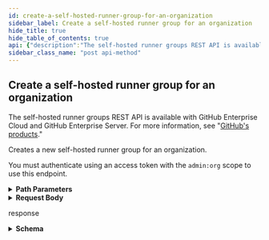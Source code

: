 ```yaml
---
id: create-a-self-hosted-runner-group-for-an-organization
sidebar_label: Create a self-hosted runner group for an organization
hide_title: true
hide_table_of_contents: true
api: {"description":"The self-hosted runner groups REST API is available with GitHub Enterprise Cloud and GitHub Enterprise Server. For more information, see \"[GitHub's products](https://docs.github.com/github/getting-started-with-github/githubs-products).\"\n\nCreates a new self-hosted runner group for an organization.\n\nYou must authenticate using an access token with the `admin:org` scope to use this endpoint.","externalDocs":{"description":"API method documentation","url":"https://docs.github.com/rest/reference/actions#create-a-self-hosted-runner-group-for-an-organization"},"operationId":"actions/create-self-hosted-runner-group-for-org","parameters":[{"in":"path","name":"org","required":true,"schema":{"type":"string"}}],"requestBody":{"content":{"application/json":{"example":{"name":"Expensive hardware runners","runners":[9,2],"selected_repository_ids":[32,91],"visibility":"selected"},"schema":{"properties":{"name":{"description":"Name of the runner group.","type":"string"},"runners":{"description":"List of runner IDs to add to the runner group.","items":{"description":"Unique identifier of the runner.","type":"integer"},"type":"array"},"selected_repository_ids":{"description":"List of repository IDs that can access the runner group.","items":{"description":"Unique identifier of the repository.","type":"integer"},"type":"array"},"visibility":{"default":"all","description":"Visibility of a runner group. You can select all repositories, select individual repositories, or limit access to private repositories. Can be one of: `all`, `selected`, or `private`.","enum":["selected","all","private"],"type":"string"}},"required":["name"],"type":"object"}}}},"responses":{"201":{"content":{"application/json":{"examples":{"default":{"value":{"allows_public_repositories":true,"default":false,"id":2,"inherited":false,"name":"octo-runner-group","runners_url":"https://api.github.com/orgs/octo-org/actions/runner_groups/2/runners","selected_repositories_url":"https://api.github.com/orgs/octo-org/actions/runner-groups/2/repositories","visibility":"selected"}}},"schema":{"properties":{"allows_public_repositories":{"type":"boolean"},"default":{"type":"boolean"},"id":{"type":"number"},"inherited":{"type":"boolean"},"inherited_allows_public_repositories":{"type":"boolean"},"name":{"type":"string"},"runners_url":{"type":"string"},"selected_repositories_url":{"description":"Link to the selected repositories resource for this runner group. Not present unless visibility was set to `selected`","type":"string"},"visibility":{"type":"string"}},"required":["id","name","visibility","default","runners_url","inherited","allows_public_repositories"],"type":"object"}}},"description":"response"}},"tags":["actions"],"x-github":{"category":"actions","enabledForGitHubApps":true,"githubCloudOnly":false,"previews":[],"subcategory":"self-hosted-runner-groups"},"method":"post","path":"/orgs/{org}/actions/runner-groups","servers":[{"url":"https://api.github.com"}],"jsonRequestBodyExample":{"name":"string","runners":[0],"selected_repository_ids":[0],"visibility":"all"},"info":{"contact":{"name":"Support","url":"https://support.github.com/contact"},"description":"GitHub's v3 REST API.","license":{"name":"MIT","url":"https://spdx.org/licenses/MIT"},"termsOfService":"https://docs.github.com/articles/github-terms-of-service","title":"GitHub v3 REST API","version":"1.1.4","x-apisguru-categories":["collaboration","developer_tools"],"x-logo":{"url":"https://twitter.com/github/profile_image?size=original"},"x-origin":[{"format":"openapi","url":"https://raw.githubusercontent.com/github/rest-api-description/main/descriptions/api.github.com/api.github.com.json","version":"3.0"}],"x-providerName":"github.com"},"postman":{"name":"Create a self-hosted runner group for an organization","description":{"content":"The self-hosted runner groups REST API is available with GitHub Enterprise Cloud and GitHub Enterprise Server. For more information, see \"[GitHub's products](https://docs.github.com/github/getting-started-with-github/githubs-products).\"\n\nCreates a new self-hosted runner group for an organization.\n\nYou must authenticate using an access token with the `admin:org` scope to use this endpoint.","type":"text/plain"},"url":{"path":["orgs",":org","actions","runner-groups"],"host":["{{baseUrl}}"],"query":[],"variable":[{"disabled":false,"description":{"content":"(Required) ","type":"text/plain"},"type":"any","value":"","key":"org"}]},"header":[{"key":"Content-Type","value":"application/json"},{"key":"Accept","value":"application/json"}],"method":"POST","body":{"mode":"raw","raw":"\"\"","options":{"raw":{"language":"json"}}}}}
sidebar_class_name: "post api-method"
---
```



## Create a self-hosted runner group for an organization



The self-hosted runner groups REST API is available with GitHub Enterprise Cloud and GitHub Enterprise Server. For more information, see &quot;[GitHub&#39;s products](https://docs.github.com/github/getting-started-with-github/githubs-products).&quot;

Creates a new self-hosted runner group for an organization.

You must authenticate using an access token with the `admin:org` scope to use this endpoint.

<details style={{"marginBottom":"1rem"}}><summary style={{}}><strong>Path Parameters</strong></summary><div><ul><ParamsItem className={"paramsItem"} param={{"in":"path","name":"org","required":true,"schema":{"type":"string"}}}></ParamsItem></ul></div></details><details style={{}}><summary style={{"textAlign":"left"}}><strong>Request Body</strong></summary><div style={{"textAlign":"left","marginLeft":"1rem"}}></div><ul style={{"marginLeft":"1rem"}}><SchemaItem collapsible={false} name={"name"} required={true} schemaDescription={"Name of the runner group."} schemaName={"string"} qualifierMessage={undefined}></SchemaItem><SchemaItem collapsible={false} name={"runners"} required={false} schemaDescription={"List of runner IDs to add to the runner group."} schemaName={"integer[]"} qualifierMessage={undefined}></SchemaItem><SchemaItem collapsible={false} name={"selected_repository_ids"} required={false} schemaDescription={"List of repository IDs that can access the runner group."} schemaName={"integer[]"} qualifierMessage={undefined}></SchemaItem><SchemaItem collapsible={false} name={"visibility"} required={false} schemaDescription={"Visibility of a runner group. You can select all repositories, select individual repositories, or limit access to private repositories. Can be one of: `all`, `selected`, or `private`."} schemaName={"string"} qualifierMessage={"**Possible values:** [`selected`, `all`, `private`]"}></SchemaItem></ul></details><div><ApiTabs><TabItem label={"201"} value={"201"}><div>

response

</div><div><details style={{}}><summary style={{"textAlign":"left"}}><strong>Schema</strong></summary><div style={{"textAlign":"left","marginLeft":"1rem"}}></div><ul style={{"marginLeft":"1rem"}}><SchemaItem collapsible={false} name={"allows_public_repositories"} required={true} schemaDescription={undefined} schemaName={"boolean"} qualifierMessage={undefined}></SchemaItem><SchemaItem collapsible={false} name={"default"} required={true} schemaDescription={undefined} schemaName={"boolean"} qualifierMessage={undefined}></SchemaItem><SchemaItem collapsible={false} name={"id"} required={true} schemaDescription={undefined} schemaName={"number"} qualifierMessage={undefined}></SchemaItem><SchemaItem collapsible={false} name={"inherited"} required={true} schemaDescription={undefined} schemaName={"boolean"} qualifierMessage={undefined}></SchemaItem><SchemaItem collapsible={false} name={"inherited_allows_public_repositories"} required={false} schemaDescription={undefined} schemaName={"boolean"} qualifierMessage={undefined}></SchemaItem><SchemaItem collapsible={false} name={"name"} required={true} schemaDescription={undefined} schemaName={"string"} qualifierMessage={undefined}></SchemaItem><SchemaItem collapsible={false} name={"runners_url"} required={true} schemaDescription={undefined} schemaName={"string"} qualifierMessage={undefined}></SchemaItem><SchemaItem collapsible={false} name={"selected_repositories_url"} required={false} schemaDescription={"Link to the selected repositories resource for this runner group. Not present unless visibility was set to `selected`"} schemaName={"string"} qualifierMessage={undefined}></SchemaItem><SchemaItem collapsible={false} name={"visibility"} required={true} schemaDescription={undefined} schemaName={"string"} qualifierMessage={undefined}></SchemaItem></ul></details></div></TabItem></ApiTabs></div>
      